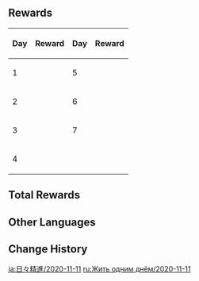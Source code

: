 {{Event
|name              = Seize the Day 2020-11-11
|image             = Seize the Day.jpg
|type              = Login
|time_known        = yes
|time_start        = 2020-11-11 10:00:00
|time_end          = 2020-11-25 03:59:59
|time_start_offset = UTC+8
|link              = https://genshin.hoyoverse.com/en/news/detail/6534
}}

==Rewards==
{| class="wikitable" style="text-align: center"
!Day!!Reward!!Day!!Reward
|-
|1||{{Card|Hero's Wit|3|rarity=4}}
|5||{{Card|Hero's Wit|5|rarity=4}}
|-
|2||{{Card|Mystic Enhancement Ore|6|rarity=3}}
|6||{{Card|Mystic Enhancement Ore|10|rarity=3}}
|-
|3||{{Card|Primogem|100|rarity=5}}
|7||{{Card|Primogem|200|rarity=5}}
|-
|4||{{Card|Mora|50,000|rarity=3}}
|colspan=2|
|}

==Total Rewards==
{{Event Rewards
|Primogem = 300
|Mora = 50,000
|Hero's Wit = 8
|Mystic Enhancement Ore = 16
|sort = Primogem,Mora,Hero's Wit,Mystic Enhancement Ore
}}

==Other Languages==
{{Transclude|Seize the Day|Other Languages}}

==Change History==
{{Change History|1.1}}

[[ja:日々精進/2020-11-11]]
[[ru:Жить одним днём/2020-11-11]]